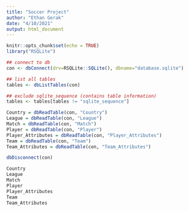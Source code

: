 ```yaml
---
title: "Soccer Project"
author: "Ethan Gerak"
date: "4/10/2021"
output: html_document
---
```


```r
knitr::opts_chunk$set(echo = TRUE)
library("RSQLite")
```



```r
## connect to db
con <- dbConnect(drv=RSQLite::SQLite(), dbname="database.sqlite")

## list all tables
tables <- dbListTables(con)

## exclude sqlite_sequence (contains table information)
tables <- tables[tables != "sqlite_sequence"]

Country = dbReadTable(con, "Country")
League = dbReadTable(con, "League")
Match = dbReadTable(con, "Match")
Player = dbReadTable(con, "Player")
Player_Attributes = dbReadTable(con, "Player_Attributes")
Team = dbReadTable(con, "Team")
Team_Attributes = dbReadTable(con, "Team_Attributes")

dbDisconnect(con)

```

```r

Country
League
Match
Player
Player_Attributes
Team
Team_Attributes

```